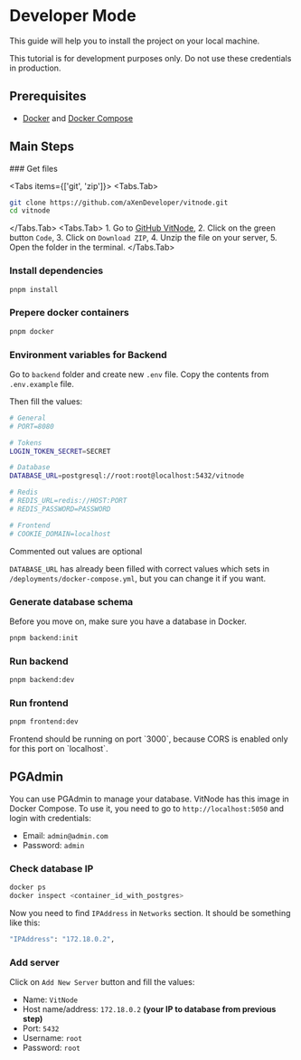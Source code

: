
# Developer Mode

This guide will help you to install the project on your local machine.

<Callout type="error" emoji="❌">
  This tutorial is for development purposes only. Do not use these credentials in production.
</Callout>

## Prerequisites

- [Docker](https://www.docker.com/) and [Docker Compose](https://docs.docker.com/compose/)

## Main Steps

<Steps>
### Get files

<Tabs items={['git', 'zip']}>
  <Tabs.Tab>

```bash
git clone https://github.com/aXenDeveloper/vitnode.git
cd vitnode
```

  </Tabs.Tab>
  <Tabs.Tab>
    1. Go to [GitHub VitNode](https://github.com/aXenDeveloper/vitnode),
    2. Click on the green button `Code`,
    3. Click on `Download ZIP`,
    4. Unzip the file on your server,
    5. Open the folder in the terminal.
  </Tabs.Tab>
</Tabs>

### Install dependencies

```bash
pnpm install
```

### Prepere docker containers

```bash
pnpm docker
```

### Environment variables for Backend

Go to `backend` folder and create new `.env` file. Copy the contents from `.env.example` file.

Then fill the values:

```bash
# General
# PORT=8080

# Tokens
LOGIN_TOKEN_SECRET=SECRET

# Database
DATABASE_URL=postgresql://root:root@localhost:5432/vitnode

# Redis
# REDIS_URL=redis://HOST:PORT
# REDIS_PASSWORD=PASSWORD

# Frontend
# COOKIE_DOMAIN=localhost
```

<Callout type="info" emoji="ℹ️">
  Commented out values are optional
</Callout>

`DATABASE_URL` has already been filled with correct values which sets in `/deployments/docker-compose.yml`, but you can change it if you want.

### Generate database schema

Before you move on, make sure you have a database in Docker.

```bash
pnpm backend:init
```

### Run backend

```bash
pnpm backend:dev
```

### Run frontend

```bash
pnpm frontend:dev
```

<Callout type="error" emoji="❌">
  Frontend should be running on port `3000`, because CORS is enabled only for this port on
  `localhost`.
</Callout>

</Steps>

## PGAdmin

You can use PGAdmin to manage your database. VitNode has this image in Docker Compose. To use it, you need to go to `http://localhost:5050` and login with credentials:

- Email: `admin@admin.com`
- Password: `admin`

<Steps>

### Check database IP

```bash
docker ps
docker inspect <container_id_with_postgres>
```

Now you need to find `IPAddress` in `Networks` section. It should be something like this:

```bash
"IPAddress": "172.18.0.2",
```

### Add server

Click on `Add New Server` button and fill the values:

- Name: `VitNode`
- Host name/address: `172.18.0.2` **(your IP to database from previous step)**
- Port: `5432`
- Username: `root`
- Password: `root`

</Steps>
